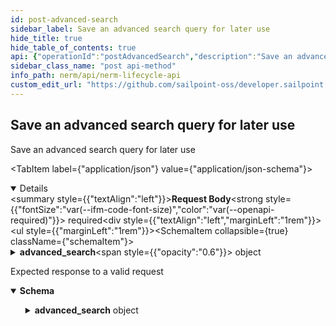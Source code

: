```yaml
---
id: post-advanced-search
sidebar_label: Save an advanced search query for later use
hide_title: true
hide_table_of_contents: true
api: {"operationId":"postAdvancedSearch","description":"Save an advanced search query for later use","tags":["Advanced Search"],"requestBody":{"required":true,"content":{"application/json":{"schema":{"type":"object","properties":{"advanced_search":{"type":"object","properties":{"label":{"description":"the label","type":"string","example":"my search label"},"condition_rules_attributes":{"description":"The condition rules attributes","type":"array","items":{"anyOf":[{"type":"object","properties":{"type":{"description":"The type","type":"string","required":true,"enum":["ProfileTypeRule"],"example":"ProfileTypeRule"},"comparison_operator":{"description":"The operator to use for comparison","type":"string","required":true,"enum":["==","!="],"example":"=="},"value":{"description":"The value","type":"string","required":true,"format":"uuid","example":"db6f8e8b-65c2-47d5-a0db-90bcc4e9df9e"}}},{"type":"object","properties":{"type":{"description":"the type","type":"string","required":true,"enum":["ProfileStatusRule"],"example":"ProfileStatusRule"},"comparison_operator":{"description":"The operator to use for comparison","type":"string","required":true,"enum":["==","!="],"example":"=="},"value":{"description":"The value","type":"string","required":true,"enum":["Active","Inactive","Leave of absence","Terminated"],"example":"Active"}}},{"type":"object","properties":{"type":{"description":"The type","type":"string","required":true,"enum":["ProfileAttributeRule"],"example":"ProfileAttributeRule"},"condition_object_type":{"description":"The condition_object_type","type":"string","required":true,"enum":["TextFieldAttribute","TextAreaAttribute"],"example":"TextAreaAttribute"},"condition_object_id":{"description":"The condition_object_id","type":"string","required":true,"format":"uuid","example":"db6f8e8b-65c2-47d5-a0db-90bcc4e9df9e"},"comparison_operator":{"description":"the operator to use for comparison","type":"string","required":true,"enum":["==","!=",">","<","start_with?","end_with?","include?"],"example":"=="},"value":{"description":"the value to use for comparison","type":"string","required":true,"example":"Some value"}}},{"type":"object","properties":{"type":{"description":"The type","type":"string","required":true,"enum":["ProfileAttributeRule"],"example":"ProfileAttributeRule"},"condition_object_type":{"description":"The condition_object_type","type":"string","required":true,"enum":["DateAttribute"],"example":"DateAttribute"},"condition_object_id":{"description":"The condition_object_id","type":"string","format":"uuid","example":"db6f8e8b-65c2-47d5-a0db-90bcc4e9df9e"},"secondary_attribute_type":{"description":"The secondary_attribute_type","type":"string","enum":["DateAttribute"],"example":"DateAttribute"},"secondary_attribute_id":{"description":"The secondary_attribute_id","type":"string","format":"uuid","example":"db6f8e8b-65c2-47d5-a0db-90bcc4e9df9e"},"comparison_operator":{"description":"The operator to use when comparing","type":"string","enum":[">","<","after","before"],"example":"after"},"value":{"description":"The value","type":"string","required":true,"enum":["Today","<uid>"],"example":"Today"},"secondary_value":{"description":"The secondary_value","type":"string","enum":["after","before"],"example":"after"},"tertiary_value":{"description":"The tertiary_value","type":"string","example":30}}},{"type":"object","properties":{"type":{"description":"The type","type":"string","required":true,"enum":["ProfileAttributeRule"],"example":"ProfileAttributeRule"},"condition_object_type":{"description":"The conditon object type","type":"string","required":true,"enum":["ProfileSelectAttribute","ProfileSearchAttribute","OwnerSelectAttribute","OwnerSearchAttribute","ContributorSelectAttribute","ContributorSearchAttribute"],"example":"ProfileSearchAttribute"},"condition_object_id":{"description":"The condition object id","type":"string","required":true,"format":"uuid","example":"db6f8e8b-65c2-47d5-a0db-90bcc4e9df9e"},"comparison_operator":{"description":"The operator to use for comparison","type":"string","required":true,"enum":["include?","exclude?"],"example":"include?"},"value":{"description":"The value","type":"string","required":true,"format":"uuid","example":"db6f8e8b-65c2-47d5-a0db-90bcc4e9df9e"}}},{"type":"object","properties":{"type":{"description":"The type","type":"string","required":true,"enum":["RiskRule"],"example":"RiskRule"},"comparison_operator":{"description":"The operator to use for comparison","type":"string","enum":["==",">","<"],"example":"=="},"value":{"description":"The value to use","type":"string","summary":"id of the Risk Level being compared against","required":true,"format":"uuid","example":"db6f8e8b-65c2-47d5-a0db-90bcc4e9df9e"},"secondary_value":{"description":"The secondary value to use","type":"string","required":true,"enum":["OverallRisk"],"example":"OverallRisk"}}}]},"example":[{"type":"ProfileTypeRule","comparison_operator":"==","value":"db6f8e8b-65c2-47d5-a0db-90bcc4e9df9e"}]}}}}}}}},"responses":{"200":{"description":"Expected response to a valid request","content":{"application/json":{"schema":{"type":"object","properties":{"advanced_search":{"type":"object","properties":{"id":{"description":"The id","type":"string","format":"uuid","readOnly":true,"example":"db6f8e8b-65c2-47d5-a0db-90bcc4e9df9e"},"uid":{"description":"the uid","type":"string","minLength":32,"maxLength":32,"readOnly":true,"example":"db6f8e8b-65c2-47d5-a0db-90bcc4e9df9e"},"label":{"description":"the label","type":"string","example":"mylabel"},"condition_rules_attributes":{"description":"The condition rules attributes","type":"array","items":{"anyOf":[{"type":"object","properties":{"id":{"description":"The id","type":"string","format":"uuid","readOnly":true,"example":"db6f8e8b-65c2-47d5-a0db-90bcc4e9df9e"},"uid":{"description":"The uuid","type":"string","minLength":32,"maxLength":32,"readOnly":true,"example":"db6f8e8b-65c2-47d5-a0db-90bcc4e9df9e"},"type":{"description":"The type","type":"string","required":true,"enum":["ProfileTypeRule"],"example":"ProfileTypeRule"},"comparison_operator":{"description":"The comparison operator","type":"string","enum":["==","!="],"example":"=="},"value":{"description":"The value","type":"string","format":"uuid","example":"db6f8e8b-65c2-47d5-a0db-90bcc4e9df9e"}}},{"type":"object","properties":{"id":{"description":"The id","type":"string","format":"uuid","readOnly":true,"example":"db6f8e8b-65c2-47d5-a0db-90bcc4e9df9e"},"uid":{"description":"The uid","type":"string","minLength":32,"maxLength":32,"readOnly":true,"example":"db6f8e8b-65c2-47d5-a0db-90bcc4e9df9e"},"type":{"description":"The type","type":"string","required":true,"enum":["ProfileStatusRule"],"example":"ProfileStatusRule"},"comparison_operator":{"description":"The comparison operator","type":"string","enum":["==","!="],"example":"=="},"value":{"description":"The value","type":"string","enum":["Active","Inactive","Leave of absence","Terminated"],"example":"Active"}}},{"type":"object","properties":{"id":{"description":"the id","type":"string","format":"uuid","readOnly":true,"example":"db6f8e8b-65c2-47d5-a0db-90bcc4e9df9e"},"uid":{"description":"the uid","type":"string","minLength":32,"maxLength":32,"readOnly":true,"example":"db6f8e8b-65c2-47d5-a0db-90bcc4e9df9e"},"type":{"description":"The type","type":"string","required":true,"enum":["ProfileAttributeRule"],"example":"ProfileAttributeRule"},"condition_object_type":{"description":"The condition_object_type","type":"string","required":true,"enum":["TextFieldAttribute","TextAreaAttribute"],"example":"TextAreaAttribute"},"condition_object_id":{"description":"The condition_object_id","type":"string","required":true,"format":"uuid","example":"db6f8e8b-65c2-47d5-a0db-90bcc4e9df9e"},"comparison_operator":{"description":"The operator to use for comparison","type":"string","required":true,"enum":["==","!=",">","<","start_with?","end_with?","include?"],"example":"=="},"value":{"description":"The value","type":"string","required":true,"example":"Some value"}}},{"type":"object","properties":{"id":{"description":"The id","type":"string","format":"uuid","readOnly":true,"example":"db6f8e8b-65c2-47d5-a0db-90bcc4e9df9e"},"uid":{"description":"The uid","type":"string","minLength":32,"maxLength":32,"readOnly":true,"example":"db6f8e8b-65c2-47d5-a0db-90bcc4e9df9e"},"type":{"description":"The type","type":"string","required":true,"enum":["ProfileAttributeRule"],"example":"ProfileAttributeRule"},"condition_object_type":{"description":"The condition object type","type":"string","required":true,"enum":["DateAttribute"],"example":"DateAttribute"},"condition_object_id":{"description":"The condition object id","type":"string","format":"uuid","example":"db6f8e8b-65c2-47d5-a0db-90bcc4e9df9e"},"secondary_attribute_type":{"description":"The secondary_attribute_type","type":"string","enum":["DateAttribute"],"example":"DateAttribute"},"secondary_attribute_id":{"description":"The secondary_attribute_id","type":"string","format":"uuid","example":"db6f8e8b-65c2-47d5-a0db-90bcc4e9df9e"},"comparison_operator":{"description":"The operator to use for comparison","type":"string","enum":[">","<","after","before"],"example":"<"},"value":{"description":"The value to use for comparison","type":"string","required":true,"enum":["Today","<uid>"],"example":"Today"},"secondary_value":{"description":"The secondary value","type":"string","enum":["after","before"],"example":"after"},"tertiary_value":{"description":"the tertiary_value","type":"string","example":30}}},{"type":"object","properties":{"id":{"description":"The id","type":"string","format":"uuid","readOnly":true,"example":"db6f8e8b-65c2-47d5-a0db-90bcc4e9df9e"},"uid":{"description":"The uid","type":"string","minLength":32,"maxLength":32,"readOnly":true,"example":"db6f8e8b-65c2-47d5-a0db-90bcc4e9df9e"},"type":{"description":"The type","type":"string","required":true,"enum":["ProfileAttributeRule"],"example":"ProfileAttributeRule"},"condition_object_type":{"description":"The condition_object_type","type":"string","required":true,"enum":["ProfileSelectAttribute","ProfileSearchAttribute","OwnerSelectAttribute","OwnerSearchAttribute","ContributorSelectAttribute","ContributorSearchAttribute"],"example":"OwnerSearchAttribute"},"condition_object_id":{"description":"The condition_object_id","type":"string","required":true,"format":"uuid","example":"db6f8e8b-65c2-47d5-a0db-90bcc4e9df9e"},"comparison_operator":{"description":"The comparison_operator","type":"string","required":true,"enum":["include?","exclude?"],"example":"include?"},"value":{"description":"The value","type":"string","required":true,"format":"uuid","example":"db6f8e8b-65c2-47d5-a0db-90bcc4e9df9e"}}},{"type":"object","properties":{"id":{"description":"The id","type":"string","format":"uuid","readOnly":true,"example":"db6f8e8b-65c2-47d5-a0db-90bcc4e9df9e"},"uid":{"description":"the uid","type":"string","minLength":32,"maxLength":32,"readOnly":true,"example":"db6f8e8b-65c2-47d5-a0db-90bcc4e9df9e"},"type":{"description":"The type","type":"string","required":true,"enum":["RiskRule"],"example":"RiskRule"},"comparison_operator":{"description":"The operator to use for comparison","type":"string","enum":["==",">","<"],"example":"=="},"value":{"description":"Id of the Risk Level being compared against","type":"string","summary":"id of the Risk Level being compared against","required":true,"format":"uuid","example":"db6f8e8b-65c2-47d5-a0db-90bcc4e9df9e"},"secondary_value":{"description":"The secondary value","type":"string","required":true,"enum":["OverallRisk"],"example":"OverallRisk"}}}]},"example":[{"type":"ProfileTypeRule","comparison_operator":"==","value":"db6f8e8b-65c2-47d5-a0db-90bcc4e9df9e"},{"type":"ProfileStatusRule","id":"db6f8e8b-65c2-47d5-a0db-90bcc4e9df9e","uid":"db6f8e8b-65c2-47d5-a0db-90bcc4e9df9e","comparison_operator":"==","value":"Active"}]}}}}}}}}},"method":"post","path":"/advanced_search","jsonRequestBodyExample":{"advanced_search":{"label":"my search label","condition_rules_attributes":[{"type":"ProfileTypeRule","comparison_operator":"==","value":"db6f8e8b-65c2-47d5-a0db-90bcc4e9df9e"}]}},"info":{"version":"1.0.0","title":"NERM Lifecycle API","description":"The Lifecycle API can be used to access and modify various resources in your environment.","license":{"name":"MIT"}},"postman":{"name":"Save an advanced search query for later use","description":{"content":"Save an advanced search query for later use","type":"text/plain"},"url":{"path":["advanced_search"],"host":["{{baseUrl}}"],"query":[],"variable":[]},"header":[{"key":"Content-Type","value":"application/json"},{"key":"Accept","value":"application/json"}],"method":"POST","body":{"mode":"raw","raw":"\"\"","options":{"raw":{"language":"json"}}}}}
sidebar_class_name: "post api-method"
info_path: nerm/api/nerm-lifecycle-api
custom_edit_url: "https://github.com/sailpoint-oss/developer.sailpoint.com/issues/new?assignees=&labels=&template=bug-report.md&title=%5BBug%5D+Your+Bug+Report+Here Requesting changes to 'Save an advanced search query for later use' (post-advanced-search)"
---
```



## Save an advanced search query for later use



Save an advanced search query for later use

<MimeTabs><TabItem label={"application/json"} value={"application/json-schema"}><details style={{}} data-collapsed={false} open={true}><summary style={{"textAlign":"left"}}><strong>Request Body</strong><strong style={{"fontSize":"var(--ifm-code-font-size)","color":"var(--openapi-required)"}}> required</strong></summary><div style={{"textAlign":"left","marginLeft":"1rem"}}></div><ul style={{"marginLeft":"1rem"}}><SchemaItem collapsible={true} className={"schemaItem"}><details style={{}}><summary style={{}}><strong>advanced_search</strong><span style={{"opacity":"0.6"}}> object</span></summary><div style={{"marginLeft":"1rem"}}><SchemaItem collapsible={false} name={"label"} required={false} deprecated={undefined} schemaDescription={"the label"} schemaName={"string"} qualifierMessage={undefined} defaultValue={undefined}></SchemaItem><SchemaItem collapsible={true} className={"schemaItem"}><details style={{}}><summary style={{}}><strong>condition_rules_attributes</strong><span style={{"opacity":"0.6"}}> object[]</span></summary><div style={{"marginLeft":"1rem"}}><div style={{"marginTop":".5rem","marginBottom":".5rem"}}>

The condition rules attributes

</div><div><div><span className={"badge badge--info"}>anyOf</span><SchemaTabs><TabItem label={"MOD1"} value={"0-item-properties"}><SchemaItem collapsible={false} name={"type"} required={false} deprecated={undefined} schemaDescription={"The type"} schemaName={"string"} qualifierMessage={"**Possible values:** [`ProfileTypeRule`]"} defaultValue={undefined}></SchemaItem><SchemaItem collapsible={false} name={"comparison_operator"} required={false} deprecated={undefined} schemaDescription={"The operator to use for comparison"} schemaName={"string"} qualifierMessage={"**Possible values:** [`==`, `!=`]"} defaultValue={undefined}></SchemaItem><SchemaItem collapsible={false} name={"value"} required={false} deprecated={undefined} schemaDescription={"The value"} schemaName={"uuid"} qualifierMessage={undefined} defaultValue={undefined}></SchemaItem></TabItem><TabItem label={"MOD2"} value={"1-item-properties"}><SchemaItem collapsible={false} name={"type"} required={false} deprecated={undefined} schemaDescription={"the type"} schemaName={"string"} qualifierMessage={"**Possible values:** [`ProfileStatusRule`]"} defaultValue={undefined}></SchemaItem><SchemaItem collapsible={false} name={"comparison_operator"} required={false} deprecated={undefined} schemaDescription={"The operator to use for comparison"} schemaName={"string"} qualifierMessage={"**Possible values:** [`==`, `!=`]"} defaultValue={undefined}></SchemaItem><SchemaItem collapsible={false} name={"value"} required={false} deprecated={undefined} schemaDescription={"The value"} schemaName={"string"} qualifierMessage={"**Possible values:** [`Active`, `Inactive`, `Leave of absence`, `Terminated`]"} defaultValue={undefined}></SchemaItem></TabItem><TabItem label={"MOD3"} value={"2-item-properties"}><SchemaItem collapsible={false} name={"type"} required={false} deprecated={undefined} schemaDescription={"The type"} schemaName={"string"} qualifierMessage={"**Possible values:** [`ProfileAttributeRule`]"} defaultValue={undefined}></SchemaItem><SchemaItem collapsible={false} name={"condition_object_type"} required={false} deprecated={undefined} schemaDescription={"The condition_object_type"} schemaName={"string"} qualifierMessage={"**Possible values:** [`TextFieldAttribute`, `TextAreaAttribute`]"} defaultValue={undefined}></SchemaItem><SchemaItem collapsible={false} name={"condition_object_id"} required={false} deprecated={undefined} schemaDescription={"The condition_object_id"} schemaName={"uuid"} qualifierMessage={undefined} defaultValue={undefined}></SchemaItem><SchemaItem collapsible={false} name={"comparison_operator"} required={false} deprecated={undefined} schemaDescription={"the operator to use for comparison"} schemaName={"string"} qualifierMessage={"**Possible values:** [`==`, `!=`, `>`, `<`, `start_with?`, `end_with?`, `include?`]"} defaultValue={undefined}></SchemaItem><SchemaItem collapsible={false} name={"value"} required={false} deprecated={undefined} schemaDescription={"the value to use for comparison"} schemaName={"string"} qualifierMessage={undefined} defaultValue={undefined}></SchemaItem></TabItem><TabItem label={"MOD4"} value={"3-item-properties"}><SchemaItem collapsible={false} name={"type"} required={false} deprecated={undefined} schemaDescription={"The type"} schemaName={"string"} qualifierMessage={"**Possible values:** [`ProfileAttributeRule`]"} defaultValue={undefined}></SchemaItem><SchemaItem collapsible={false} name={"condition_object_type"} required={false} deprecated={undefined} schemaDescription={"The condition_object_type"} schemaName={"string"} qualifierMessage={"**Possible values:** [`DateAttribute`]"} defaultValue={undefined}></SchemaItem><SchemaItem collapsible={false} name={"condition_object_id"} required={false} deprecated={undefined} schemaDescription={"The condition_object_id"} schemaName={"uuid"} qualifierMessage={undefined} defaultValue={undefined}></SchemaItem><SchemaItem collapsible={false} name={"secondary_attribute_type"} required={false} deprecated={undefined} schemaDescription={"The secondary_attribute_type"} schemaName={"string"} qualifierMessage={"**Possible values:** [`DateAttribute`]"} defaultValue={undefined}></SchemaItem><SchemaItem collapsible={false} name={"secondary_attribute_id"} required={false} deprecated={undefined} schemaDescription={"The secondary_attribute_id"} schemaName={"uuid"} qualifierMessage={undefined} defaultValue={undefined}></SchemaItem><SchemaItem collapsible={false} name={"comparison_operator"} required={false} deprecated={undefined} schemaDescription={"The operator to use when comparing"} schemaName={"string"} qualifierMessage={"**Possible values:** [`>`, `<`, `after`, `before`]"} defaultValue={undefined}></SchemaItem><SchemaItem collapsible={false} name={"value"} required={false} deprecated={undefined} schemaDescription={"The value"} schemaName={"string"} qualifierMessage={"**Possible values:** [`Today`, `<uid>`]"} defaultValue={undefined}></SchemaItem><SchemaItem collapsible={false} name={"secondary_value"} required={false} deprecated={undefined} schemaDescription={"The secondary_value"} schemaName={"string"} qualifierMessage={"**Possible values:** [`after`, `before`]"} defaultValue={undefined}></SchemaItem><SchemaItem collapsible={false} name={"tertiary_value"} required={false} deprecated={undefined} schemaDescription={"The tertiary_value"} schemaName={"string"} qualifierMessage={undefined} defaultValue={undefined}></SchemaItem></TabItem><TabItem label={"MOD5"} value={"4-item-properties"}><SchemaItem collapsible={false} name={"type"} required={false} deprecated={undefined} schemaDescription={"The type"} schemaName={"string"} qualifierMessage={"**Possible values:** [`ProfileAttributeRule`]"} defaultValue={undefined}></SchemaItem><SchemaItem collapsible={false} name={"condition_object_type"} required={false} deprecated={undefined} schemaDescription={"The conditon object type"} schemaName={"string"} qualifierMessage={"**Possible values:** [`ProfileSelectAttribute`, `ProfileSearchAttribute`, `OwnerSelectAttribute`, `OwnerSearchAttribute`, `ContributorSelectAttribute`, `ContributorSearchAttribute`]"} defaultValue={undefined}></SchemaItem><SchemaItem collapsible={false} name={"condition_object_id"} required={false} deprecated={undefined} schemaDescription={"The condition object id"} schemaName={"uuid"} qualifierMessage={undefined} defaultValue={undefined}></SchemaItem><SchemaItem collapsible={false} name={"comparison_operator"} required={false} deprecated={undefined} schemaDescription={"The operator to use for comparison"} schemaName={"string"} qualifierMessage={"**Possible values:** [`include?`, `exclude?`]"} defaultValue={undefined}></SchemaItem><SchemaItem collapsible={false} name={"value"} required={false} deprecated={undefined} schemaDescription={"The value"} schemaName={"uuid"} qualifierMessage={undefined} defaultValue={undefined}></SchemaItem></TabItem><TabItem label={"MOD6"} value={"5-item-properties"}><SchemaItem collapsible={false} name={"type"} required={false} deprecated={undefined} schemaDescription={"The type"} schemaName={"string"} qualifierMessage={"**Possible values:** [`RiskRule`]"} defaultValue={undefined}></SchemaItem><SchemaItem collapsible={false} name={"comparison_operator"} required={false} deprecated={undefined} schemaDescription={"The operator to use for comparison"} schemaName={"string"} qualifierMessage={"**Possible values:** [`==`, `>`, `<`]"} defaultValue={undefined}></SchemaItem><SchemaItem collapsible={false} name={"value"} required={false} deprecated={undefined} schemaDescription={"The value to use"} schemaName={"uuid"} qualifierMessage={undefined} defaultValue={undefined}></SchemaItem><SchemaItem collapsible={false} name={"secondary_value"} required={false} deprecated={undefined} schemaDescription={"The secondary value to use"} schemaName={"string"} qualifierMessage={"**Possible values:** [`OverallRisk`]"} defaultValue={undefined}></SchemaItem></TabItem></SchemaTabs></div></div></div></details></SchemaItem></div></details></SchemaItem></ul></details></TabItem></MimeTabs><div><ApiTabs><TabItem label={"200"} value={"200"}><div>

Expected response to a valid request

</div><div><MimeTabs schemaType={"response"}><TabItem label={"application/json"} value={"application/json"}><SchemaTabs><TabItem label={"Schema"} value={"Schema"}><details style={{}} data-collapsed={false} open={true}><summary style={{"textAlign":"left"}}><strong>Schema</strong></summary><div style={{"textAlign":"left","marginLeft":"1rem"}}></div><ul style={{"marginLeft":"1rem"}}><SchemaItem collapsible={true} className={"schemaItem"}><details style={{}}><summary style={{}}><strong>advanced_search</strong><span style={{"opacity":"0.6"}}> object</span></summary><div style={{"marginLeft":"1rem"}}><SchemaItem collapsible={false} name={"id"} required={false} deprecated={undefined} schemaDescription={"The id"} schemaName={"uuid"} qualifierMessage={undefined} defaultValue={undefined}></SchemaItem><SchemaItem collapsible={false} name={"uid"} required={false} deprecated={undefined} schemaDescription={"the uid"} schemaName={"string"} qualifierMessage={"**Possible values:** `>= 32 characters` and `<= 32 characters`"} defaultValue={undefined}></SchemaItem><SchemaItem collapsible={false} name={"label"} required={false} deprecated={undefined} schemaDescription={"the label"} schemaName={"string"} qualifierMessage={undefined} defaultValue={undefined}></SchemaItem><SchemaItem collapsible={true} className={"schemaItem"}><details style={{}}><summary style={{}}><strong>condition_rules_attributes</strong><span style={{"opacity":"0.6"}}> object[]</span></summary><div style={{"marginLeft":"1rem"}}><div style={{"marginTop":".5rem","marginBottom":".5rem"}}>

The condition rules attributes

</div><div><div><span className={"badge badge--info"}>anyOf</span><SchemaTabs><TabItem label={"MOD1"} value={"0-item-properties"}><SchemaItem collapsible={false} name={"id"} required={false} deprecated={undefined} schemaDescription={"The id"} schemaName={"uuid"} qualifierMessage={undefined} defaultValue={undefined}></SchemaItem><SchemaItem collapsible={false} name={"uid"} required={false} deprecated={undefined} schemaDescription={"The uuid"} schemaName={"string"} qualifierMessage={"**Possible values:** `>= 32 characters` and `<= 32 characters`"} defaultValue={undefined}></SchemaItem><SchemaItem collapsible={false} name={"type"} required={false} deprecated={undefined} schemaDescription={"The type"} schemaName={"string"} qualifierMessage={"**Possible values:** [`ProfileTypeRule`]"} defaultValue={undefined}></SchemaItem><SchemaItem collapsible={false} name={"comparison_operator"} required={false} deprecated={undefined} schemaDescription={"The comparison operator"} schemaName={"string"} qualifierMessage={"**Possible values:** [`==`, `!=`]"} defaultValue={undefined}></SchemaItem><SchemaItem collapsible={false} name={"value"} required={false} deprecated={undefined} schemaDescription={"The value"} schemaName={"uuid"} qualifierMessage={undefined} defaultValue={undefined}></SchemaItem></TabItem><TabItem label={"MOD2"} value={"1-item-properties"}><SchemaItem collapsible={false} name={"id"} required={false} deprecated={undefined} schemaDescription={"The id"} schemaName={"uuid"} qualifierMessage={undefined} defaultValue={undefined}></SchemaItem><SchemaItem collapsible={false} name={"uid"} required={false} deprecated={undefined} schemaDescription={"The uid"} schemaName={"string"} qualifierMessage={"**Possible values:** `>= 32 characters` and `<= 32 characters`"} defaultValue={undefined}></SchemaItem><SchemaItem collapsible={false} name={"type"} required={false} deprecated={undefined} schemaDescription={"The type"} schemaName={"string"} qualifierMessage={"**Possible values:** [`ProfileStatusRule`]"} defaultValue={undefined}></SchemaItem><SchemaItem collapsible={false} name={"comparison_operator"} required={false} deprecated={undefined} schemaDescription={"The comparison operator"} schemaName={"string"} qualifierMessage={"**Possible values:** [`==`, `!=`]"} defaultValue={undefined}></SchemaItem><SchemaItem collapsible={false} name={"value"} required={false} deprecated={undefined} schemaDescription={"The value"} schemaName={"string"} qualifierMessage={"**Possible values:** [`Active`, `Inactive`, `Leave of absence`, `Terminated`]"} defaultValue={undefined}></SchemaItem></TabItem><TabItem label={"MOD3"} value={"2-item-properties"}><SchemaItem collapsible={false} name={"id"} required={false} deprecated={undefined} schemaDescription={"the id"} schemaName={"uuid"} qualifierMessage={undefined} defaultValue={undefined}></SchemaItem><SchemaItem collapsible={false} name={"uid"} required={false} deprecated={undefined} schemaDescription={"the uid"} schemaName={"string"} qualifierMessage={"**Possible values:** `>= 32 characters` and `<= 32 characters`"} defaultValue={undefined}></SchemaItem><SchemaItem collapsible={false} name={"type"} required={false} deprecated={undefined} schemaDescription={"The type"} schemaName={"string"} qualifierMessage={"**Possible values:** [`ProfileAttributeRule`]"} defaultValue={undefined}></SchemaItem><SchemaItem collapsible={false} name={"condition_object_type"} required={false} deprecated={undefined} schemaDescription={"The condition_object_type"} schemaName={"string"} qualifierMessage={"**Possible values:** [`TextFieldAttribute`, `TextAreaAttribute`]"} defaultValue={undefined}></SchemaItem><SchemaItem collapsible={false} name={"condition_object_id"} required={false} deprecated={undefined} schemaDescription={"The condition_object_id"} schemaName={"uuid"} qualifierMessage={undefined} defaultValue={undefined}></SchemaItem><SchemaItem collapsible={false} name={"comparison_operator"} required={false} deprecated={undefined} schemaDescription={"The operator to use for comparison"} schemaName={"string"} qualifierMessage={"**Possible values:** [`==`, `!=`, `>`, `<`, `start_with?`, `end_with?`, `include?`]"} defaultValue={undefined}></SchemaItem><SchemaItem collapsible={false} name={"value"} required={false} deprecated={undefined} schemaDescription={"The value"} schemaName={"string"} qualifierMessage={undefined} defaultValue={undefined}></SchemaItem></TabItem><TabItem label={"MOD4"} value={"3-item-properties"}><SchemaItem collapsible={false} name={"id"} required={false} deprecated={undefined} schemaDescription={"The id"} schemaName={"uuid"} qualifierMessage={undefined} defaultValue={undefined}></SchemaItem><SchemaItem collapsible={false} name={"uid"} required={false} deprecated={undefined} schemaDescription={"The uid"} schemaName={"string"} qualifierMessage={"**Possible values:** `>= 32 characters` and `<= 32 characters`"} defaultValue={undefined}></SchemaItem><SchemaItem collapsible={false} name={"type"} required={false} deprecated={undefined} schemaDescription={"The type"} schemaName={"string"} qualifierMessage={"**Possible values:** [`ProfileAttributeRule`]"} defaultValue={undefined}></SchemaItem><SchemaItem collapsible={false} name={"condition_object_type"} required={false} deprecated={undefined} schemaDescription={"The condition object type"} schemaName={"string"} qualifierMessage={"**Possible values:** [`DateAttribute`]"} defaultValue={undefined}></SchemaItem><SchemaItem collapsible={false} name={"condition_object_id"} required={false} deprecated={undefined} schemaDescription={"The condition object id"} schemaName={"uuid"} qualifierMessage={undefined} defaultValue={undefined}></SchemaItem><SchemaItem collapsible={false} name={"secondary_attribute_type"} required={false} deprecated={undefined} schemaDescription={"The secondary_attribute_type"} schemaName={"string"} qualifierMessage={"**Possible values:** [`DateAttribute`]"} defaultValue={undefined}></SchemaItem><SchemaItem collapsible={false} name={"secondary_attribute_id"} required={false} deprecated={undefined} schemaDescription={"The secondary_attribute_id"} schemaName={"uuid"} qualifierMessage={undefined} defaultValue={undefined}></SchemaItem><SchemaItem collapsible={false} name={"comparison_operator"} required={false} deprecated={undefined} schemaDescription={"The operator to use for comparison"} schemaName={"string"} qualifierMessage={"**Possible values:** [`>`, `<`, `after`, `before`]"} defaultValue={undefined}></SchemaItem><SchemaItem collapsible={false} name={"value"} required={false} deprecated={undefined} schemaDescription={"The value to use for comparison"} schemaName={"string"} qualifierMessage={"**Possible values:** [`Today`, `<uid>`]"} defaultValue={undefined}></SchemaItem><SchemaItem collapsible={false} name={"secondary_value"} required={false} deprecated={undefined} schemaDescription={"The secondary value"} schemaName={"string"} qualifierMessage={"**Possible values:** [`after`, `before`]"} defaultValue={undefined}></SchemaItem><SchemaItem collapsible={false} name={"tertiary_value"} required={false} deprecated={undefined} schemaDescription={"the tertiary_value"} schemaName={"string"} qualifierMessage={undefined} defaultValue={undefined}></SchemaItem></TabItem><TabItem label={"MOD5"} value={"4-item-properties"}><SchemaItem collapsible={false} name={"id"} required={false} deprecated={undefined} schemaDescription={"The id"} schemaName={"uuid"} qualifierMessage={undefined} defaultValue={undefined}></SchemaItem><SchemaItem collapsible={false} name={"uid"} required={false} deprecated={undefined} schemaDescription={"The uid"} schemaName={"string"} qualifierMessage={"**Possible values:** `>= 32 characters` and `<= 32 characters`"} defaultValue={undefined}></SchemaItem><SchemaItem collapsible={false} name={"type"} required={false} deprecated={undefined} schemaDescription={"The type"} schemaName={"string"} qualifierMessage={"**Possible values:** [`ProfileAttributeRule`]"} defaultValue={undefined}></SchemaItem><SchemaItem collapsible={false} name={"condition_object_type"} required={false} deprecated={undefined} schemaDescription={"The condition_object_type"} schemaName={"string"} qualifierMessage={"**Possible values:** [`ProfileSelectAttribute`, `ProfileSearchAttribute`, `OwnerSelectAttribute`, `OwnerSearchAttribute`, `ContributorSelectAttribute`, `ContributorSearchAttribute`]"} defaultValue={undefined}></SchemaItem><SchemaItem collapsible={false} name={"condition_object_id"} required={false} deprecated={undefined} schemaDescription={"The condition_object_id"} schemaName={"uuid"} qualifierMessage={undefined} defaultValue={undefined}></SchemaItem><SchemaItem collapsible={false} name={"comparison_operator"} required={false} deprecated={undefined} schemaDescription={"The comparison_operator"} schemaName={"string"} qualifierMessage={"**Possible values:** [`include?`, `exclude?`]"} defaultValue={undefined}></SchemaItem><SchemaItem collapsible={false} name={"value"} required={false} deprecated={undefined} schemaDescription={"The value"} schemaName={"uuid"} qualifierMessage={undefined} defaultValue={undefined}></SchemaItem></TabItem><TabItem label={"MOD6"} value={"5-item-properties"}><SchemaItem collapsible={false} name={"id"} required={false} deprecated={undefined} schemaDescription={"The id"} schemaName={"uuid"} qualifierMessage={undefined} defaultValue={undefined}></SchemaItem><SchemaItem collapsible={false} name={"uid"} required={false} deprecated={undefined} schemaDescription={"the uid"} schemaName={"string"} qualifierMessage={"**Possible values:** `>= 32 characters` and `<= 32 characters`"} defaultValue={undefined}></SchemaItem><SchemaItem collapsible={false} name={"type"} required={false} deprecated={undefined} schemaDescription={"The type"} schemaName={"string"} qualifierMessage={"**Possible values:** [`RiskRule`]"} defaultValue={undefined}></SchemaItem><SchemaItem collapsible={false} name={"comparison_operator"} required={false} deprecated={undefined} schemaDescription={"The operator to use for comparison"} schemaName={"string"} qualifierMessage={"**Possible values:** [`==`, `>`, `<`]"} defaultValue={undefined}></SchemaItem><SchemaItem collapsible={false} name={"value"} required={false} deprecated={undefined} schemaDescription={"Id of the Risk Level being compared against"} schemaName={"uuid"} qualifierMessage={undefined} defaultValue={undefined}></SchemaItem><SchemaItem collapsible={false} name={"secondary_value"} required={false} deprecated={undefined} schemaDescription={"The secondary value"} schemaName={"string"} qualifierMessage={"**Possible values:** [`OverallRisk`]"} defaultValue={undefined}></SchemaItem></TabItem></SchemaTabs></div></div></div></details></SchemaItem></div></details></SchemaItem></ul></details></TabItem><TabItem label={"Example (from schema)"} value={"Example (from schema)"}><ResponseSamples responseExample={"{\n  \"advanced_search\": {\n    \"id\": \"db6f8e8b-65c2-47d5-a0db-90bcc4e9df9e\",\n    \"uid\": \"db6f8e8b-65c2-47d5-a0db-90bcc4e9df9e\",\n    \"label\": \"mylabel\",\n    \"condition_rules_attributes\": [\n      {\n        \"type\": \"ProfileTypeRule\",\n        \"comparison_operator\": \"==\",\n        \"value\": \"db6f8e8b-65c2-47d5-a0db-90bcc4e9df9e\"\n      },\n      {\n        \"type\": \"ProfileStatusRule\",\n        \"id\": \"db6f8e8b-65c2-47d5-a0db-90bcc4e9df9e\",\n        \"uid\": \"db6f8e8b-65c2-47d5-a0db-90bcc4e9df9e\",\n        \"comparison_operator\": \"==\",\n        \"value\": \"Active\"\n      }\n    ]\n  }\n}"} language={"json"}></ResponseSamples></TabItem></SchemaTabs></TabItem></MimeTabs></div></TabItem></ApiTabs></div>